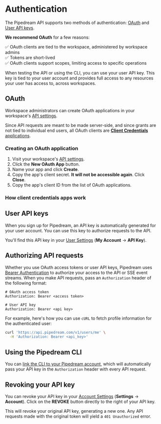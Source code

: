 # Authentication

The Pipedream API supports two methods of authentication: [OAuth](#oauth) and [User API keys](#user-api-keys).

**We recommend OAuth** for a few reasons:

✅ OAuth clients are tied to the workspace, administered by workspace admins <br />
✅ Tokens are short-lived <br />
✅ OAuth clients support scopes, limiting access to specific operations <br />

When testing the API or using the CLI, you can use your user API key. This key is tied to your user account and provides full access to any resources your user has access to, across workspaces.

## OAuth

Workspace administrators can create OAuth applications in your workspace's [API settings](https://pipedream.com/settings/api). 

Since API requests are meant to be made server-side, and since grants are not tied to individual end users, all OAuth clients are [**Client Credentials** applications](#how-client-credentials-apps-work).

### Creating an OAuth application

1. Visit your workspace's [API settings](https://pipedream.com/settings/api).
2. Click the **New OAuth App** button.
3. Name your app and click **Create**.
4. Copy the app's client secret. **It will not be accessible again**. Click **Close**.
5. Copy the app's client ID from the list of OAuth applications.

### How client credentials apps work

## User API keys

When you sign up for Pipedream, an API key is automatically generated for your user account. You can use this key to authorize requests to the API. 

You'll find this API key in your [User Settings](https://pipedream.com/user) (**My Account** -> **API Key**).

## Authorizing API requests

Whether you use OAuth access tokens or user API keys, Pipedream uses [Bearer Authentication](https://oauth.net/2/bearer-tokens/) to authorize your access to the API or SSE event streams. When you make API requests, pass an `Authorization` header of the following format:

```
# OAuth access token
Authorization: Bearer <access token>

# User API key
Authorization: Bearer <api key>
```

For example, here's how you can use `cURL` to fetch profile information for the authenticated user:

```bash
curl 'https://api.pipedream.com/v1/users/me' \
  -H 'Authorization: Bearer <api_key>'
```

## Using the Pipedream CLI

You can [link the CLI to your Pipedream account](/cli/login/), which will automatically pass your API key in the `Authorization` header with every API request.

## Revoking your API key

You can revoke your API key in your [Account Settings](https://pipedream.com/settings/account) (**Settings** -> **Account**). Click on the **REVOKE** button directly to the right of your API key.

This will revoke your original API key, generating a new one. Any API requests made with the original token will yield a `401 Unauthorized` error.

